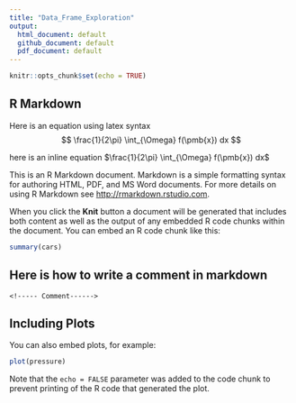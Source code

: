 ```yaml
---
title: "Data_Frame_Exploration"
output:
  html_document: default
  github_document: default
  pdf_document: default
---
```


<!-- theme: cerulean -->
<!-- toc: true -->

```r
knitr::opts_chunk$set(echo = TRUE)
```

## R Markdown

Here is an equation using latex syntax
$$ \frac{1}{2\pi} \int_{\Omega} f(\pmb{x}) dx $$

here is an inline equation $\frac{1}{2\pi} \int_{\Omega} f(\pmb{x}) dx$

This is an R Markdown document. Markdown is a simple formatting syntax for authoring HTML, PDF, and MS Word documents. For more details on using R Markdown see <http://rmarkdown.rstudio.com>.

When you click the **Knit** button a document will be generated that includes both content as well as the output of any embedded R code chunks within the document. You can embed an R code chunk like this:

```r
summary(cars)
```

## Here is how to write a comment in markdown
~~~
<!----- Comment------>
~~~

<!----- Comment------>

## Including Plots

You can also embed plots, for example:

```r
plot(pressure)
```

Note that the `echo = FALSE` parameter was added to the code chunk to prevent printing of the R code that generated the plot.
